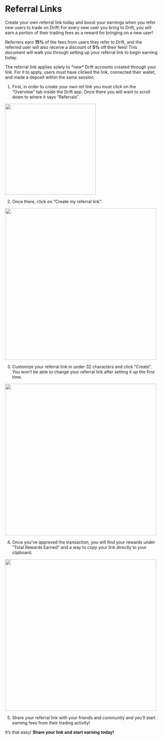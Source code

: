 
# Referral Links

Create your own referral link today and boost your earnings when you refer new users to trade on Drift! For every new user you bring to Drift, you will earn a portion of their trading fees as a reward for bringing on a new user!

Referrers earn **15%** of the fees from users they refer to Drift, and the referred user will also receive a discount of **5%** off their fees! This document will walk you through setting up your referral link to begin earning today.

<Callout type="info" emoji="ℹ️">
The referral link applies solely to *new* Drift accounts created through your link. For it to apply, users must have clicked the link, connected their wallet, and made a deposit within the same session. 
</Callout>

1. First, in order to create your own ref link you must click on the “Overview” tab inside the Drift app. Once there you will want to scroll down to where it says “Referrals”.


<img src="/assets/ref-1.png" alt="" width="300" height="auto"></img>


2. Once there, click on “Create my referral link”.

<img src="/assets/ref-2.png" alt="" width="500" height="auto"></img>


3. Customize your referral link in under 32 characters and click “Create”. You won’t be able to change your referral link after setting it up the first time.

<img src="/assets/ref-3.png" alt="" width="500" height="auto"></img>


4. Once you’ve approved the transaction, you will find your rewards under “Total Rewards Earned” and a way to copy your link directly to your clipboard.

<img src="/assets/ref-4.png" alt="" width="500" height="auto"></img>

5. Share your referral link with your friends and community and you’ll start earning fees from their trading activity!

It’s that easy! **Share your link and start earning today!**